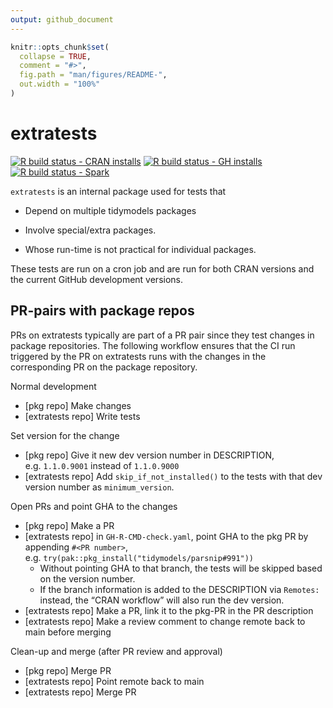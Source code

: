 ```yaml
---
output: github_document
---
```


<!-- README.md is generated from README.Rmd. Please edit that file -->

```r
knitr::opts_chunk$set(
  collapse = TRUE,
  comment = "#>",
  fig.path = "man/figures/README-",
  out.width = "100%"
)
```

# extratests

<!-- badges: start -->
[![R build status - CRAN installs](https://github.com/tidymodels/extratests/workflows/CRAN-R-CMD-check/badge.svg)](https://github.com/tidymodels/extratests/actions)
[![R build status - GH installs](https://github.com/tidymodels/extratests/workflows/GH-R-CMD-check/badge.svg)](https://github.com/tidymodels/extratests/actions)
[![R build status - Spark](https://github.com/tidymodels/extratests/workflows/spark-R-CMD-check/badge.svg)](https://github.com/tidymodels/extratests/actions)
<!-- badges: end -->

`extratests` is an internal package used for tests that

* Depend on multiple tidymodels packages

* Involve special/extra packages.  

* Whose run-time is not practical for individual packages. 

These tests are run on a cron job and are run for both CRAN versions and the current GitHub development versions. 


## PR-pairs with package repos

PRs on extratests typically are part of a PR pair since they test changes in package repositories. The following workflow ensures that the CI run triggered by the PR on extratests runs with the changes in the corresponding PR on the package repository.

Normal development

* [pkg repo] Make changes
* [extratests repo] Write tests

Set version for the change

* [pkg repo] Give it new dev version number in DESCRIPTION, e.g. `1.1.0.9001` instead of `1.1.0.9000`
* [extratests repo] Add `skip_if_not_installed()` to the tests with that dev version number as `minimum_version`.

Open PRs and point GHA to the changes

* [pkg repo] Make a PR
* [extratests repo] in `GH-R-CMD-check.yaml`, point GHA to the pkg PR by appending `#<PR number>`, e.g. `try(pak::pkg_install("tidymodels/parsnip#991"))`
  * Without pointing GHA to that branch, the tests will be skipped based on the version number.
  * If the branch information is added to the DESCRIPTION via `Remotes:` instead, the "CRAN workflow" will also run the dev version.
* [extratests repo] Make a PR, link it to the pkg-PR in the PR description
* [extratests repo] Make a review comment to change remote back to main before merging

Clean-up and merge (after PR review and approval)

* [pkg repo] Merge PR
* [extratests repo] Point remote back to main
* [extratests repo] Merge PR
